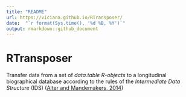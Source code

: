 ```yaml
---
title: "README"
url: https://viciana.github.io/RTransposer/
date:  "`r format(Sys.time(), '%d %B, %Y')`"
output: rmarkdown::github_document
---
```



# RTransposer

Transfer data from a set of *data.table R-objects* to a longitudinal biographical database according to the rules of the *Intermediate Data Structure* (IDS) ([Alter and Mandemakers, 2014](https://ehps-net.eu/article/intermediate-data-structure-ids-longitudinal-historical-microdata-version-4))



